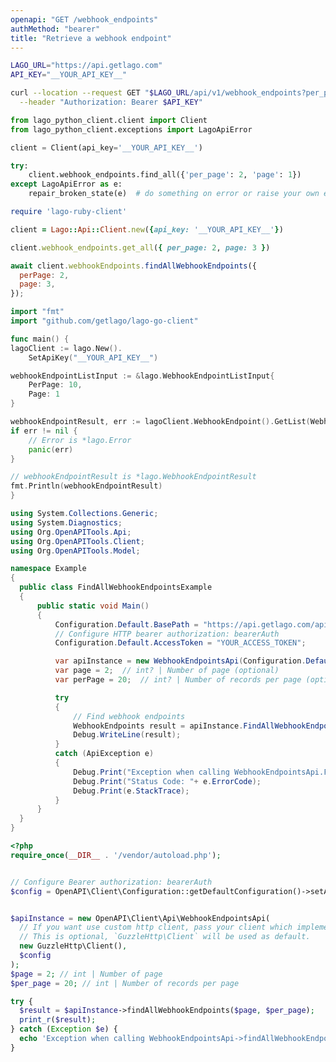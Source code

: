 ```yaml
---
openapi: "GET /webhook_endpoints"
authMethod: "bearer"
title: "Retrieve a webhook endpoint"
---
```


<RequestExample>

```bash cURL
LAGO_URL="https://api.getlago.com"
API_KEY="__YOUR_API_KEY__"

curl --location --request GET "$LAGO_URL/api/v1/webhook_endpoints?per_page=2&page=1" \
  --header "Authorization: Bearer $API_KEY"
```

```python Python
from lago_python_client.client import Client
from lago_python_client.exceptions import LagoApiError

client = Client(api_key='__YOUR_API_KEY__')

try:
    client.webhook_endpoints.find_all({'per_page': 2, 'page': 1})
except LagoApiError as e:
    repair_broken_state(e)  # do something on error or raise your own exception
```

```ruby Ruby
require 'lago-ruby-client'

client = Lago::Api::Client.new({api_key: '__YOUR_API_KEY__'})

client.webhook_endpoints.get_all({ per_page: 2, page: 3 })
```

```js Javascript
await client.webhookEndpoints.findAllWebhookEndpoints({
  perPage: 2,
  page: 3,
});
```

```go Go
import "fmt"
import "github.com/getlago/lago-go-client"

func main() {
lagoClient := lago.New().
    SetApiKey("__YOUR_API_KEY__")

webhookEndpointListInput := &lago.WebhookEndpointListInput{
    PerPage: 10,
    Page: 1
}

webhookEndpointResult, err := lagoClient.WebhookEndpoint().GetList(WebhookEndpointListInput)
if err != nil {
    // Error is *lago.Error
    panic(err)
}

// webhookEndpointResult is *lago.WebhookEndpointResult
fmt.Println(webhookEndpointResult)
}
```

```csharp C#
using System.Collections.Generic;
using System.Diagnostics;
using Org.OpenAPITools.Api;
using Org.OpenAPITools.Client;
using Org.OpenAPITools.Model;

namespace Example
{
  public class FindAllWebhookEndpointsExample
  {
      public static void Main()
      {
          Configuration.Default.BasePath = "https://api.getlago.com/api/v1";
          // Configure HTTP bearer authorization: bearerAuth
          Configuration.Default.AccessToken = "YOUR_ACCESS_TOKEN";

          var apiInstance = new WebhookEndpointsApi(Configuration.Default);
          var page = 2;  // int? | Number of page (optional) 
          var perPage = 20;  // int? | Number of records per page (optional) 

          try
          {
              // Find webhook endpoints
              WebhookEndpoints result = apiInstance.FindAllWebhookEndpoints(page, perPage);
              Debug.WriteLine(result);
          }
          catch (ApiException e)
          {
              Debug.Print("Exception when calling WebhookEndpointsApi.FindAllWebhookEndpoints: " + e.Message );
              Debug.Print("Status Code: "+ e.ErrorCode);
              Debug.Print(e.StackTrace);
          }
      }
  }
}
```

```php PHP
<?php
require_once(__DIR__ . '/vendor/autoload.php');


// Configure Bearer authorization: bearerAuth
$config = OpenAPI\Client\Configuration::getDefaultConfiguration()->setAccessToken('YOUR_ACCESS_TOKEN');


$apiInstance = new OpenAPI\Client\Api\WebhookEndpointsApi(
  // If you want use custom http client, pass your client which implements `GuzzleHttp\ClientInterface`.
  // This is optional, `GuzzleHttp\Client` will be used as default.
  new GuzzleHttp\Client(),
  $config
);
$page = 2; // int | Number of page
$per_page = 20; // int | Number of records per page

try {
  $result = $apiInstance->findAllWebhookEndpoints($page, $per_page);
  print_r($result);
} catch (Exception $e) {
  echo 'Exception when calling WebhookEndpointsApi->findAllWebhookEndpoints: ', $e->getMessage(), PHP_EOL;
}
```

</RequestExample>